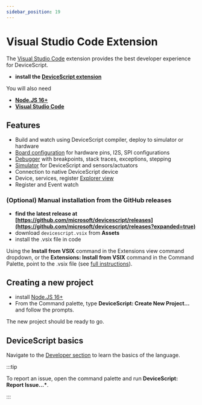 ```yaml
---
sidebar_position: 19
---
```



# Visual Studio Code Extension

The [Visual Studio Code](https://code.visualstudio.com/) extension provides the best developer experience for DeviceScript.

-   **install the [DeviceScript extension](https://marketplace.visualstudio.com/items?itemName=devicescript.devicescript-vscode)**

You will also need

-   **[Node.JS 16+](https://nodejs.org/en/download/)**
-   **[Visual Studio Code](https://code.visualstudio.com/)**

<StaticVideo name="blinky" />

## Features

-   Build and watch using DeviceScript compiler, deploy to simulator or hardware
-   [Board configuration](./vscode/board-configuration) for hardware pins, I2S, SPI configurations
-   [Debugger](./vscode/debugging) with breakpoints, stack traces, exceptions, stepping
-   [Simulator](./vscode/simulation) for DeviceScript and sensors/actuators
-   Connection to native DeviceScript device
-   Device, services, register [Explorer view](./vscode/user-interface)
-   Register and Event watch

### (Optional) Manual installation from the GitHub releases

-   **find the latest release at [https://github.com/microsoft/devicescript/releases](https://github.com/microsoft/devicescript/releases?expanded=true)**
-   download `devicescript.vsix` from **Assets**
-   install the .vsix file in code

Using the **Install from VSIX** command in the Extensions view command dropdown,
or the **Extensions: Install from VSIX** command in the Command Palette, point to the .vsix file
(see [full instructions](https://code.visualstudio.com/docs/editor/extension-marketplace#_install-from-a-vsix)).

## Creating a new project

-   install [Node.JS 16+](https://nodejs.org/en/download/)
-   From the Command palette, type **DeviceScript: Create New Project...** and follow the prompts.

The new project should be ready to go.

## DeviceScript basics

Navigate to the [Developer section](/developer) to learn the basics of the language.

:::tip

To report an issue, open the command palette and run **DeviceScript: Report Issue...\***.

:::
